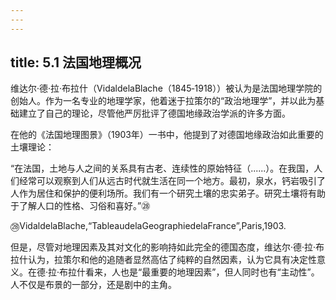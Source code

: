 ```yaml
---
---
---
```

title: 5.1 法国地理概况
---



维达尔·德·拉·布拉什（VidaldelaBlache（1845‑1918））被认为是法国地理学院的创始人。作为一名专业的地理学家，他着迷于拉策尔的“政治地理学”，并以此为基础建立了自己的理论，尽管他严厉批评了德国地缘政治学派的许多方面。

在他的《法国地理图景》（1903年）一书中，他提到了对德国地缘政治如此重要的土壤理论：

“在法国，土地与人之间的关系具有古老、连续性的原始特征（......）。在我国，人们经常可以观察到人们从远古时代就生活在同一个地方。最初，泉水，钙岩吸引了人作为居住和保护的便利场所。我们有一个研究土壤的忠实弟子。研究土壤将有助于了解人口的性格、习俗和喜好。”㉘

㉘VidaldelaBlache,“TableaudelaGeographiedelaFrance”,Paris,1903.

但是，尽管对地理因素及其对文化的影响持如此完全的德国态度，维达尔·德·拉·布拉什认为，拉策尔和他的追随者显然高估了纯粹的自然因素，认为它具有决定性意义。在德·拉·布拉什看来，人也是“最重要的地理因素”，但人同时也有“主动性”。人不仅是布景的一部分，还是剧中的主角。